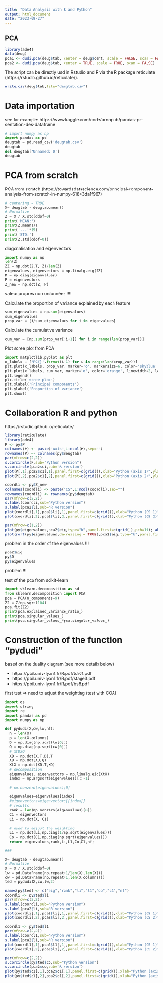 ```yaml
---
title: "Data Analysis with R and Python"
output: html_document
date: "2023-09-27"
---
```




## PCA


```r
library(ade4)
data(deug)
pca1 <- dudi.pca(deug$tab, center = deug$cent, scale = FALSE, scan = FALSE)
pca2 <- dudi.pca(deug$tab, center = TRUE, scale = TRUE, scan = FALSE)
```




The script can be directly usd in Rstudio and R via the R package reticulate (https://rstudio.github.io/reticulate/).

```r
write.csv(deug$tab,file="deugtab.csv")
```



# Data importation

see for example: https://www.kaggle.com/code/arnopub/pandas-pr-sentation-des-dataframe

```python
# import numpy as np 
import pandas as pd
deugtab = pd.read_csv('deugtab.csv')
deugtab
del deugtab['Unnamed: 0']
deugtab
```


# PCA from scratch 

PCA from scratch (https://towardsdatascience.com/principal-component-analysis-from-scratch-in-numpy-61843da1f967)

```python
# centering = TRUE
X= deugtab - deugtab.mean()
# Normalize
Z = X / X.std(ddof=0)
print('MEAN:')
print(Z.mean())
print('---'*15)
print('STD:')
print(Z.std(ddof=0))
```

diagonalisation and eigenvectors
```python
import numpy as np
len(Z)
ZZ = np.dot(Z.T, Z)/len(Z)
eigenvalues, eigenvectors = np.linalg.eig(ZZ)
D = np.diag(eigenvalues)
P = eigenvectors
Z_new = np.dot(Z, P)
```
valeur propres non ordonnées !!!!

Calculate the proportion of variance explained by each feature
```python
sum_eigenvalues = np.sum(eigenvalues)
sum_eigenvalues
prop_var = [i/sum_eigenvalues for i in eigenvalues]
```

Calculate the cumulative variance

```python
cum_var = [np.sum(prop_var[:i+1]) for i in range(len(prop_var))]
```

Plot scree plot from PCA
```python
import matplotlib.pyplot as plt
x_labels = ['PC{}'.format(i+1) for i in range(len(prop_var))]
plt.plot(x_labels, prop_var, marker='o', markersize=6, color='skyblue', linewidth=2, label='Proportion of variance')
plt.plot(x_labels, cum_var, marker='o', color='orange', linewidth=2, label="Cumulative variance")
plt.legend()
plt.title('Scree plot')
plt.xlabel('Principal components')
plt.ylabel('Proportion of variance')
plt.show()
```


# Collaboration R and python

https://rstudio.github.io/reticulate/


```r
library(reticulate)
library(ade4)
P <- py$P
colnames(P) <- paste("Axis",1:ncol(P),sep="")
rownames(P) <- colnames(py$deugtab)
par(mfrow=c(2,2))
s.corcircle(P,sub="Python version")
s.corcircle(pca2$c1,sub="R version")
plot(P[,1],pca2$c1[,1],panel.first=c(grid()),xlab="Python (axis 1)",ylab="R (axis 1)",pch=19);abline(0,-1,col="red")
plot(P[,2],pca2$c1[,2],panel.first=c(grid()),xlab="Python (axis 2)",ylab="R (axis 2)",pch=19);abline(0,-1,col="red")
```



```r
coordli <- py$Z_new
colnames(coordli) <- paste("CS",1:ncol(coordli),sep="")
rownames(coordli) <- rownames(py$deugtab)
par(mfrow=c(2,2))
s.label(coordli,sub="Python version")
s.label(pca2$li,sub="R version")
plot(coordli[,1],pca2$li[,1],panel.first=c(grid()),xlab="Python (CS 1)",ylab="R (CS 1)",pch=19);abline(0,-1,col="red")
plot(coordli[,2],pca2$li[,2],panel.first=c(grid()),xlab="Python (CS 2)",ylab="R (CS 2)",pch=19);abline(0,-1,col="red")
```

```r
par(mfrow=c(1,2))
plot(py$eigenvalues,pca2$eig,type="b",panel.first=c(grid()),pch=19); abline(0,1,col="red")
plot(sort(py$eigenvalues,decreasing = TRUE),pca2$eig,type="b",panel.first=c(grid()),pch=19); abline(0,1,col="red")
```

problem in the order of the eigenvalues !!!


```r
pca2$eig
py$D
py$eigenvalues
```

problem !!!

test of the pca from scikit-learn
```python
import sklearn.decomposition as sd
from sklearn.decomposition import PCA
pca = PCA(n_components=9)
Z2 = Z/np.sqrt(104)
pca.fit(Z2)
print(pca.explained_variance_ratio_)
print(pca.singular_values_)
print(pca.singular_values_*pca.singular_values_)
```


# Construction of the function "pydudi"

based on the duality diagram (see more details below)

 * https://pbil.univ-lyon1.fr/R/pdf/tdr61.pdf
 * https://pbil.univ-lyon1.fr/R/pdf/stage3.pdf
 * https://pbil.univ-lyon1.fr/R/pdf/bs8.pdf


first test => need to adjust the weighting (test with COA)

```python
import os
import string
import re
import pandas as pd
import numpy as np

def pydudi(X,cw,lw,nf):
  n = len(X)
  p = len(X.columns)
  D = np.diag(np.sqrt(lw[0]))
  Q = np.diag(np.sqrt(cw[0]))
  # XtDXQ
  XD = np.dot(X.T,D).T
  XD = np.dot(XD,Q)
  XtX = np.dot(XD.T,XD)
  # decomposition
  eigenvalues, eigenvectors = np.linalg.eig(XtX)
  index = np.argsort(eigenvalues)[::-1]
  
  # np.nonzero(eigenvalues)[0]
  
  eigenvalues=eigenvalues[index]
  #eigenvectors=eigenvectors[[index]]
  # results
  rank = len(np.nonzero(eigenvalues)[0])
  C1 = eigenvectors
  Li = np.dot(X, C1)
  
  # need to adjust the weighting
  L1 = np.dot(Li,np.diag(1/np.sqrt(eigenvalues)))
  Co = np.dot(C1,np.diag(np.sqrt(eigenvalues)))
  return eigenvalues,rank,Li,L1,Co,C1,nf;

###

X= deugtab - deugtab.mean()
# Normalize
X = X / X.std(ddof=0)
lw = pd.DataFrame(np.repeat(1/len(X),len(X)))
cw = pd.DataFrame(np.repeat(1,len(X.columns)))
ted = pydudi(X,cw,lw,2)
```


```r
names(py$ted) <- c("eig","rank","li","l1","co","c1","nf")
coordli <- py$ted$li
par(mfrow=c(2,2))
s.label(coordli,sub="Python version")
s.label(pca2$li,sub="R version")
plot(coordli[,1],pca2$li[,1],panel.first=c(grid()),xlab="Python (CS 1)",ylab="R (CS 1)",pch=19);abline(0,-1,col="red")
plot(coordli[,2],pca2$li[,2],panel.first=c(grid()),xlab="Python (CS 2)",ylab="R (CS 2)",pch=19);abline(0,-1,col="red")
```

```r
coordl1 <- py$ted$l1
par(mfrow=c(2,2))
s.label(coordl1,sub="Python version")
s.label(pca2$l1,sub="R version")
plot(coordl1[,1],pca2$l1[,1],panel.first=c(grid()),xlab="Python (CS 1)",ylab="R (CS 1)",pch=19);abline(0,-1,col="red")
plot(coordl1[,2],pca2$l1[,2],panel.first=c(grid()),xlab="Python (CS 2)",ylab="R (CS 2)",pch=19);abline(0,-1,col="red")
```

```r
par(mfrow=c(2,2))
s.corcircle(py$ted$co,sub="Python version")
s.corcircle(pca2$co,sub="R version")
plot(py$ted$c1[,1],pca2$c1[,1],panel.first=c(grid()),xlab="Python (axis 1)",ylab="R (axis 1)",pch=19);abline(0,-1,col="red")
plot(py$ted$c1[,2],pca2$c1[,2],panel.first=c(grid()),xlab="Python (axis 2)",ylab="R (axis 2)",pch=19);abline(0,-1,col="red")
```

